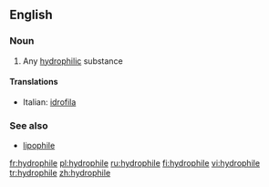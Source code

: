 ==English==

===Noun===
{{en-noun}}

#{{chemistry}} Any [[hydrophilic]] substance

====Translations====
{{top}}
*Italian: [[idrofila]] {{f}}
{{mid}}

{{bottom}}

===See also===
*[[lipophile]]

[[fr:hydrophile]]
[[pl:hydrophile]]
[[ru:hydrophile]]
[[fi:hydrophile]]
[[vi:hydrophile]]
[[tr:hydrophile]]
[[zh:hydrophile]]